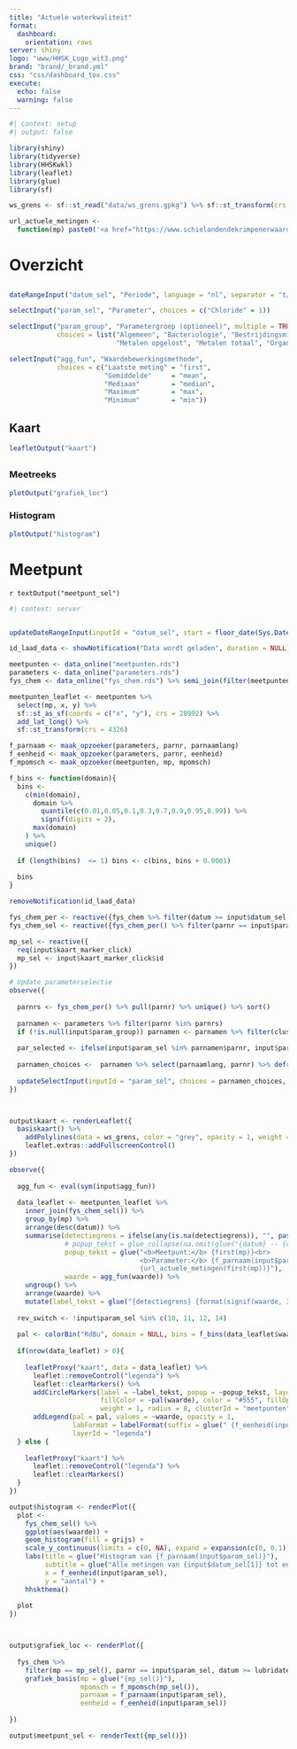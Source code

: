 ```yaml
---
title: "Actuele waterkwaliteit"
format: 
  dashboard:
    orientation: rows
server: shiny
logo: "www/HHSK_Logo_wit3.png"
brand: "brand/_brand.yml"
css: "css/dashboard_tox.css"
execute:
  echo: false
  warning: false
---
```


```r
#| context: setup
#| output: false

library(shiny)
library(tidyverse)
library(HHSKwkl)
library(leaflet)
library(glue)
library(sf)

ws_grens <- sf::st_read("data/ws_grens.gpkg") %>% sf::st_transform(crs = 4326)

url_actuele_metingen <- 
  function(mp) paste0('<a href="https://www.schielandendekrimpenerwaard.nl/kaart/waterkwaliteit/wkl_gegevens_op_kaart/', mp, '.html" target="_blank">Meetgegevens meetpunt ', mp,'</a>')

```

# Overzicht

## {.sidebar width=20%}

```r
dateRangeInput("datum_sel", "Periode", language = "nl", separator = "t/m", format = "dd-mm-yyyy")

selectInput("param_sel", "Parameter", choices = c("Chloride" = 1))

selectInput("param_group", "Parametergroep (optioneel)", multiple = TRUE,
            choices = list("Algemeen", "Bacteriologie", "Bestrijdingsmiddelen", "Blauwalgen", 
                           "Metalen opgelost", "Metalen totaal", "Organisch", "Zintuiglijk"))

selectInput("agg_fun", "Waardebewerkingsmethode", 
            choices = c("Laatste meting" = "first",
                        "Gemiddelde"     = "mean",
                        "Mediaan"        = "median",
                        "Maximum"        = "max",
                        "Minimum"        = "min"))

```

## Kaart {width="60%"}

```r
leafletOutput("kaart")
```

##

### Meetreeks

```r
plotOutput("grafiek_loc")
```

### Histogram

```r
plotOutput("histogram")
```

# Meetpunt

`r textOutput("meetpunt_sel")`


```r
#| context: server


updateDateRangeInput(inputId = "datum_sel", start = floor_date(Sys.Date() - 40, "months"), end = Sys.Date())

id_laad_data <- showNotification("Data wordt geladen", duration = NULL)

meetpunten <- data_online("meetpunten.rds")
parameters <- data_online("parameters.rds")
fys_chem <- data_online("fys_chem.rds") %>% semi_join(filter(meetpunten, meetpunttypering %in% c(1, 2, 3, 5, 12)))

meetpunten_leaflet <- meetpunten %>% 
  select(mp, x, y) %>% 
  sf::st_as_sf(coords = c("x", "y"), crs = 28992) %>% 
  add_lat_long() %>% 
  sf::st_transform(crs = 4326)

f_parnaam <- maak_opzoeker(parameters, parnr, parnaamlang)
f_eenheid <- maak_opzoeker(parameters, parnr, eenheid)
f_mpomsch <- maak_opzoeker(meetpunten, mp, mpomsch)

f_bins <- function(domain){ 
  bins <- 
    c(min(domain),
      domain %>% 
        quantile(c(0.01,0.05,0.1,0.3,0.7,0.9,0.95,0.99)) %>% 
        signif(digits = 2),
      max(domain)
    ) %>% 
    unique()
  
  if (length(bins)  <= 1) bins <- c(bins, bins + 0.0001)
  
  bins
}

removeNotification(id_laad_data)

fys_chem_per <- reactive({fys_chem %>% filter(datum >= input$datum_sel[1], datum <= input$datum_sel[2])})
fys_chem_sel <- reactive({fys_chem_per() %>% filter(parnr == input$param_sel)})

mp_sel <- reactive({
  req(input$kaart_marker_click)
  mp_sel <- input$kaart_marker_click$id
})

# Update parameterselectie
observe({
  
  parnrs <- fys_chem_per() %>% pull(parnr) %>% unique() %>% sort()
  
  parnamen <- parameters %>% filter(parnr %in% parnrs) 
  if (!is.null(input$param_group)) parnamen <- parnamen %>% filter(cluster %in% input$param_group)
  
  par_selected <- ifelse(input$param_sel %in% parnamen$parnr, input$param_sel, parnamen$parnr[1])
  
  parnamen_choices <-  parnamen %>% select(parnaamlang, parnr) %>% deframe()
  
  updateSelectInput(inputId = "param_sel", choices = parnamen_choices, selected = par_selected)
})



output$kaart <- renderLeaflet({
  basiskaart() %>% 
    addPolylines(data = ws_grens, color = "grey", opacity = 1, weight = 2) %>% 
    leaflet.extras::addFullscreenControl()
})

observe({
   
  agg_fun <- eval(sym(input$agg_fun))
  
  data_leaflet <- meetpunten_leaflet %>% 
    inner_join(fys_chem_sel()) %>% 
    group_by(mp) %>% 
    arrange(desc(datum)) %>% 
    summarise(detectiegrens = ifelse(any(is.na(detectiegrens)), "", paste0(first(detectiegrens), " ")),
              # popup_tekst = glue_collapse(na.omit(glue("{datum} -- {detectiegrens} {waarde} {f_eenheid(input$param_sel)}")[1:12]), sep = "<br>"),
              popup_tekst = glue("<b>Meetpunt:</b> {first(mp)}<br>
                                 <b>Parameter:</b> {f_parnaam(input$param_sel)}<br><br>
                                 {url_actuele_metingen(first(mp))}"),
              waarde = agg_fun(waarde)) %>% 
    ungroup() %>% 
    arrange(waarde) %>% 
    mutate(label_tekst = glue("{detectiegrens} {format(signif(waarde, 3), decimal.mark = ',', nsmall = 0)} {f_eenheid(input$param_sel)}"))
  
  rev_switch <- !input$param_sel %in% c(10, 11, 12, 14)
  
  pal <- colorBin("RdBu", domain = NULL, bins = f_bins(data_leaflet$waarde), reverse = rev_switch)
  
  if(nrow(data_leaflet) > 0){
    
    leafletProxy("kaart", data = data_leaflet) %>% 
      leaflet::removeControl("legenda") %>% 
      leaflet::clearMarkers() %>% 
      addCircleMarkers(label = ~label_tekst, popup = ~popup_tekst, layerId = ~mp,
                       fillColor = ~pal(waarde), color = "#555", fillOpacity = 1, opacity = 1, 
                       weight = 1, radius = 8, clusterId = "meetpunten") %>% 
      addLegend(pal = pal, values = ~waarde, opacity = 1, 
                labFormat = labelFormat(suffix = glue(" {f_eenheid(input$param_sel)}")),
                layerId = "legenda")
  } else {
    
    leafletProxy("kaart") %>% 
      leaflet::removeControl("legenda") %>% 
      leaflet::clearMarkers()
  }
})

output$histogram <- renderPlot({
  plot <- 
    fys_chem_sel() %>% 
    ggplot(aes(waarde)) + 
    geom_histogram(fill = grijs) +
    scale_y_continuous(limits = c(0, NA), expand = expansion(c(0, 0.1))) +
    labs(title = glue("Histogram van {f_parnaam(input$param_sel)}"),
         subtitle = glue("Alle metingen van {input$datum_sel[1]} tot en met {input$datum_sel[2]}"),
         x = f_eenheid(input$param_sel),
         y = "aantal") +
    hhskthema() 
  
  plot
})



output$grafiek_loc <- renderPlot({
  
  fys_chem %>%
    filter(mp == mp_sel(), parnr == input$param_sel, datum >= lubridate::ymd(20100101) ) %>%
    grafiek_basis(mp = glue("{mp_sel()}"),
                  mpomsch = f_mpomsch(mp_sel()),
                  parnaam = f_parnaam(input$param_sel),
                  eenheid = f_eenheid(input$param_sel))
  
})

output$meetpunt_sel <- renderText({mp_sel()})
```

